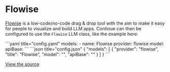 
# Flowise

[Flowise](https://flowiseai.com/) is a low-code/no-code drag & drop tool with the aim to make it easy for people to visualize and build LLM apps. Continue can then be configured to use the `Flowise` LLM class, like the example here:

<Tabs groupId="config-example">
  <TabItem value="yaml" label="YAML">
  ```yaml title="config.yaml"
  models:
    - name: Flowise
      provider: flowise
      model: <MODEL>
      apiBase: <API_BASE>
  ```
  </TabItem>
  <TabItem value="json" label="JSON">
  ```json title="config.json"
  {
    "models": [
      {
        "provider": "flowise",
        "title": "Flowise",
        "model": "<MODEL>",
        "apiBase": "<API_BASE>"
      }
    ]
  }
  ```
  </TabItem>
</Tabs>

[View the source](https://github.com/continuedev/continue/blob/main/core/llm/llms/Flowise.ts)
